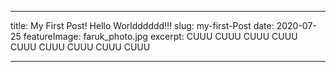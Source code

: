---

title: My First Post! Hello Worldddddd!!!
slug: my-first-Post
date: 2020-07-25
featureImage: faruk_photo.jpg
excerpt: CUUU CUUU CUUU CUUU CUUU CUUU CUUU CUUU CUUU 

--- 